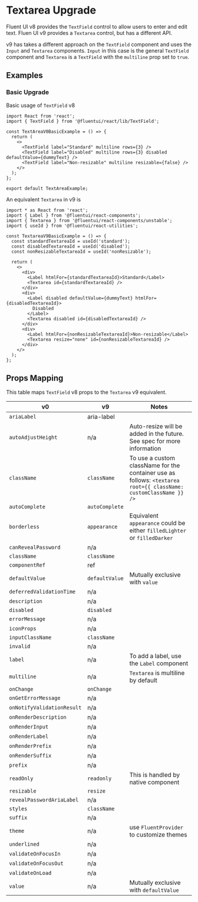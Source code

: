 
<Meta title="Concepts/Upgrading/from v0/Components/Textarea Upgrade" />

# Textarea Upgrade

Fluent UI v8 provides the `TextField` control to allow users to enter and edit text. Fluen UI v9 provides a `Textarea` control, but has a different API.

v9 has takes a different approach on the `TextField` component and uses the `Input` and `Textarea` components. `Input` in this case is the general `TextField` component and `Textarea` is a `TextField` with the `multiline` prop set to `true`.

## Examples

### Basic Upgrade

Basic usage of `TextField` v8

```tsx
import React from 'react';
import { TextField } from '@fluentui/react/lib/TextField';

const TextAreaV0BasicExample = () => {
  return (
    <>
      <TextField label="Standard" multiline rows={3} />
      <TextField label="Disabled" multiline rows={3} disabled defaultValue={dummyText} />
      <TextField label="Non-resizable" multiline resizable={false} />
    </>
  );
};

export default TextAreaExample;
```

An equivalent `Textarea` in v9 is

```tsx
import * as React from 'react';
import { Label } from '@fluentui/react-components';
import { Textarea } from '@fluentui/react-components/unstable';
import { useId } from '@fluentui/react-utilities';

const TextareaV9BasicExample = () => {
  const standardTextareaId = useId('standard');
  const disabledTextareaId = useId('disabled');
  const nonResizableTextareaId = useId('nonResizable');

  return (
    <>
      <div>
        <Label htmlFor={standardTextareaId}>Standard</Label>
        <Textarea id={standardTextareaId} />
      </div>
      <div>
        <Label disabled defaultValue={dummyText} htmlFor={disabledTextareaId}>
          Disabled
        </Label>
        <Textarea disabled id={disabledTextareaId} />
      </div>
      <div>
        <Label htmlFor={nonResizableTextareaId}>Non-resizable</Label>
        <Textarea resize="none" id={nonResizableTextareaId} />
      </div>
    </>
  );
};
```

## Props Mapping

This table maps `TextField` v8 props to the `Textarea` v9 equivalent.

| v0                         | v9             | Notes                                                                                                            |
| -------------------------- | -------------- | ---------------------------------------------------------------------------------------------------------------- |
| `ariaLabel`                | aria-label     |                                                                                                                  |
| `autoAdjustHeight`         | n/a            | Auto-resize will be added in the future. See spec for more information                                           |
| `className`                | `className`    | To use a custom className for the container use as follows: `<textarea root={{ className: customClassName }} />` |
| `autoComplete`             | `autoComplete` |                                                                                                                  |
| `borderless`               | `appearance`   | Equivalent `appearance` could be either `filledLighter` or `filledDarker`                                        |
| `canRevealPassword`        | n/a            |                                                                                                                  |
| `className`                | `className`    |                                                                                                                  |
| `componentRef`             | ref            |                                                                                                                  |
| `defaultValue`             | `defaultValue` | Mutually exclusive with `value`                                                                                  |
| `deferredValidationTime`   | n/a            |                                                                                                                  |
| `description`              | n/a            |                                                                                                                  |
| `disabled`                 | `disabled`     |                                                                                                                  |
| `errorMessage`             | n/a            |                                                                                                                  |
| `iconProps`                | n/a            |                                                                                                                  |
| `inputClassName`           | `className`    |                                                                                                                  |
| `invalid`                  | n/a            |                                                                                                                  |
| `label`                    | n/a            | To add a label, use the `Label` component                                                                        |
| `multiline`                | n/a            | `Textarea` is multiline by default                                                                               |
| `onChange`                 | `onChange`     |                                                                                                                  |
| `onGetErrorMessage`        | n/a            |                                                                                                                  |
| `onNotifyValidationResult` | n/a            |                                                                                                                  |
| `onRenderDescription`      | n/a            |                                                                                                                  |
| `onRenderInput`            | n/a            |                                                                                                                  |
| `onRenderLabel`            | n/a            |                                                                                                                  |
| `onRenderPrefix`           | n/a            |                                                                                                                  |
| `onRenderSuffix`           | n/a            |                                                                                                                  |
| `prefix`                   | n/a            |                                                                                                                  |
| `readOnly`                 | `readonly`     | This is handled by native component                                                                              |
| `resizable`                | `resize`       |                                                                                                                  |
| `revealPasswordAriaLabel`  | n/a            |                                                                                                                  |
| `styles`                   | `className`    |                                                                                                                  |
| `suffix`                   | n/a            |                                                                                                                  |
| `theme`                    | n/a            | use `FluentProvider` to customize themes                                                                         |
| `underlined`               | n/a            |                                                                                                                  |
| `validateOnFocusIn`        | n/a            |                                                                                                                  |
| `validateOnFocusOut`       | n/a            |                                                                                                                  |
| `validateOnLoad`           | n/a            |                                                                                                                  |
| `value`                    | n/a            | Mutually exclusive with `defaultValue`                                                                           |
